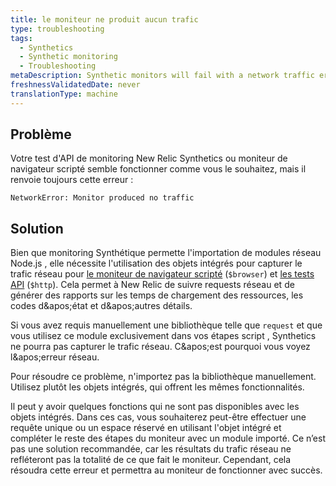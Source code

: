 ```yaml
---
title: le moniteur ne produit aucun trafic
type: troubleshooting
tags:
  - Synthetics
  - Synthetic monitoring
  - Troubleshooting
metaDescription: Synthetic monitors will fail with a network traffic error if you do not use the built-in objects for your script.
freshnessValidatedDate: never
translationType: machine
---
```


## Problème

Votre test d&apos;API de monitoring New Relic Synthetics ou moniteur de navigateur scripté semble fonctionner comme vous le souhaitez, mais il renvoie toujours cette erreur :

`NetworkError: Monitor produced no traffic`

## Solution

Bien que monitoring Synthétique permette l&apos;importation de modules réseau Node.js , elle nécessite l&apos;utilisation des objets intégrés pour capturer le trafic réseau pour [le moniteur de navigateur scripté](/docs/synthetics/new-relic-synthetics/scripting-monitors/writing-scripted-browsers) (`$browser`) et [les tests API](/docs/synthetics/new-relic-synthetics/scripting-monitors/write-api-tests) (`$http`). Cela permet à New Relic de suivre requests réseau et de générer des rapports sur les temps de chargement des ressources, les codes d&amp;apos;état et d&amp;apos;autres détails.

Si vous avez requis manuellement une bibliothèque telle que `request` et que vous utilisez ce module exclusivement dans vos étapes script , Synthetics ne pourra pas capturer le trafic réseau. C&amp;apos;est pourquoi vous voyez l&amp;apos;erreur réseau.

Pour résoudre ce problème, n&apos;importez pas la bibliothèque manuellement. Utilisez plutôt les objets intégrés, qui offrent les mêmes fonctionnalités.

Il peut y avoir quelques fonctions qui ne sont pas disponibles avec les objets intégrés. Dans ces cas, vous souhaiterez peut-être effectuer une requête unique ou un espace réservé en utilisant l&apos;objet intégré et compléter le reste des étapes du moniteur avec un module importé. Ce n’est pas une solution recommandée, car les résultats du trafic réseau ne refléteront pas la totalité de ce que fait le moniteur. Cependant, cela résoudra cette erreur et permettra au moniteur de fonctionner avec succès.
